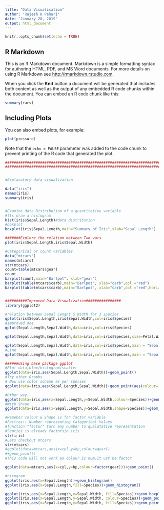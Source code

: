 ```yaml
---
title: "Data Visualisation"
author: "Rajesh K Pahari"
date: "January 28, 2019"
output: html_document
---
```


```r
knitr::opts_chunk$set(echo = TRUE)
```

## R Markdown

This is an R Markdown document. Markdown is a simple formatting syntax for authoring HTML, PDF, and MS Word documents. For more details on using R Markdown see <http://rmarkdown.rstudio.com>.

When you click the **Knit** button a document will be generated that includes both content as well as the output of any embedded R code chunks within the document. You can embed an R code chunk like this:

```r
summary(cars)
```

## Including Plots

You can also embed plots, for example:

```r
plot(pressure)
```

Note that the `echo = FALSE` parameter was added to the code chunk to prevent printing of the R code that generated the plot.

```r
##########################################################################################################Data Visualisations#####################################
#################################################################################


#Explanatory data visualization

data("iris")
names(iris)
summary(iris)


#Examine data Distribution of a quantitative variable
#lts draw a histogram
hist(iris$Sepal.Length)#data distribution
#boxplot
boxplot(iris$Sepal.Length,main="Summary of Iris",xlab="Sepal Length")

#######Explore the relation between Two vars
plot(iris$Sepal.Length,iris$Sepal.Width)

#Categorical or count variables
data("mtcars")
names(mtcars)
str(mtcars)
count=table(mtcars$gear)
count
barplot(count,main="Barlpot", xlab="gear")
barplot(table(mtcars$carb),main="Barlpot", xlab="carb",col ="red")
barplot(table(mtcars$carb),main="Barlpot", xlab="carb",col ="red",horiz = T)


##########Improved Data Visualization################
library(ggplot2)

#relation between Sepal Lenght & Width for 3 species 
qplot(iris$Sepal.Length,iris$Sepal.Width,col=iris$Species)
#Improved one
qplot(Sepal.Length,Sepal.Width,data=iris,col=iris$Species)

qplot(Sepal.Length,Sepal.Width,data=iris,col=iris$Species,size=Petal.Width)

qplot(Sepal.Length,Sepal.Width,data=iris,col=iris$Species,main = "Sepal Length Vs Sepal Width",xlab = "Sepal Length",ylab = "Sepal Width")
#Line
qplot(Sepal.Length,Sepal.Width,data=iris,col=iris$Species,main = "Sepal Length Vs Sepal Width",xlab = "Sepal Length",ylab = "Sepal Width",geom="line")

######Using base package ggplot
#Plot data,blox/histogram/scatter
ggplot(data=iris,aes(Sepal.Length,Sepal.Width))+geom_point()
#Try other Graphs
# Now use color scheme as per species
ggplot(data=iris,aes(Sepal.Length,Sepal.Width))+geom_point(aes(colour=(Species)))

#Other way:
ggplot(data=iris,aes(x=Sepal.Length,y=Sepal.Width,colour=Species))+geom_point()
#With Shape
ggplot(data=iris,aes(x=Sepal.Length,y=Sepal.Width,shape=Species))+geom_point()

#Remeber colour & Shape is for factor variable
#Factros:: Number representing Categorical Values
#function "factor" turn any number to qualatative representation 
#Sepcies is already factorsin iris
str(iris)
#Lets checkout mtcars
str(mtcars)
#ggplot(data=mtcars,aes(x=cyl,y=hp,colour=gear))
#+geom_point()
#This code will not work as colour is num.it ust be factor

ggplot(data=mtcars,aes(x=cyl,y=hp,colour=factor(gear)))+geom_point()

#hitogram
ggplot(iris,aes(x=Sepal.Length))+geom_histogram()
ggplot(iris,aes(x=Sepal.Length,fill=Species))+geom_histogram()

ggplot(iris,aes(x=Sepal.Length,y=Sepal.Width, fill=Species))+geom_boxplot()
ggplot(iris,aes(x=Sepal.Length,y=Sepal.Width, colour=Species))+geom_point()
ggplot(iris,aes(x=Sepal.Length,y=Sepal.Width, fill=Species))+geom_point()+facet_grid(.~Species)+geom_smooth(method="lm")



```

